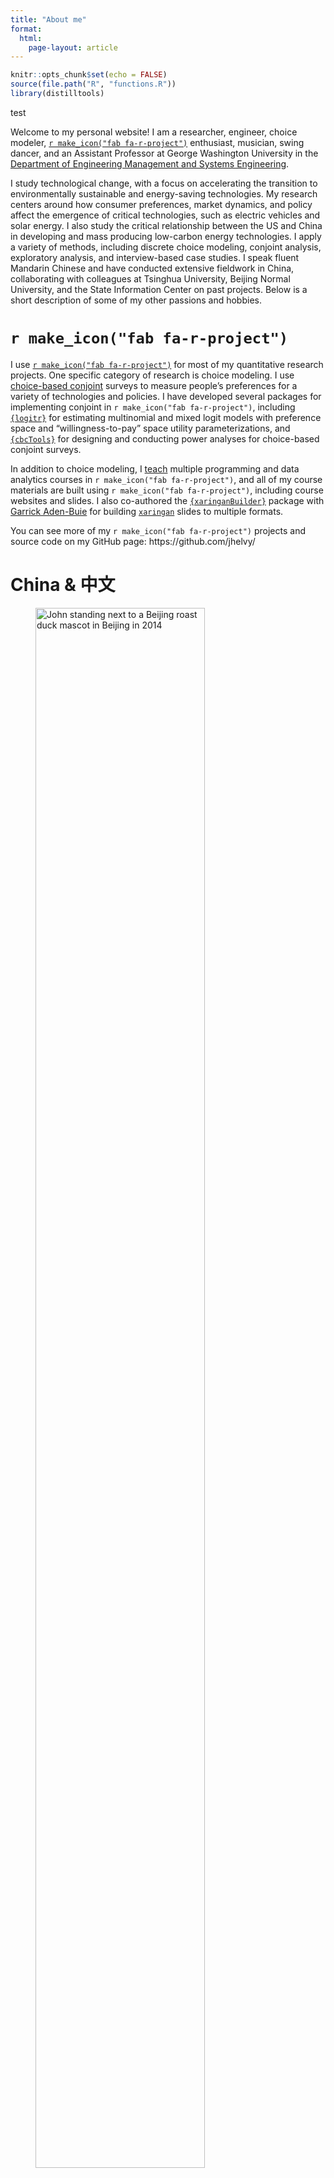 ```yaml
---
title: "About me"
format: 
  html:
    page-layout: article
---
```


```r
knitr::opts_chunk$set(echo = FALSE)
source(file.path("R", "functions.R"))
library(distilltools)
```

test

Welcome to my personal website! I am a researcher, engineer, choice modeler, [`r make_icon("fab fa-r-project")`](https://www.r-project.org/about.html) enthusiast, musician, swing dancer, and an Assistant Professor at George Washington University in the [Department of Engineering Management and Systems Engineering](http://emse.seas.gwu.edu/).

I study technological change, with a focus on accelerating the transition to environmentally sustainable and energy-saving technologies. My research centers around how consumer preferences, market dynamics, and policy affect the emergence of critical technologies, such as electric vehicles and solar energy. I also study the critical relationship between the US and China in developing and mass producing low-carbon energy technologies. I apply a variety of methods, including discrete choice modeling, conjoint analysis, exploratory analysis, and interview-based case studies. I speak fluent Mandarin Chinese and have conducted extensive fieldwork in China, collaborating with colleagues at Tsinghua University, Beijing Normal University, and the State Information Center on past projects. Below is a short description of some of my other passions and hobbies.

# `r make_icon("fab fa-r-project")`

I use [`r make_icon("fab fa-r-project")`](https://www.r-project.org/about.html) for most of my quantitative research projects. One specific category of research is choice modeling. I use [choice-based conjoint](https://sawtoothsoftware.com/help/lighthouse-studio/manual/hid_web_whatcbc.html) surveys to measure people's preferences for a variety of technologies and policies. I have developed several packages for implementing conjoint in `r make_icon("fab fa-r-project")`, including [`{logitr}`](https://jhelvy.github.io/logitr/) for estimating multinomial and mixed logit models with preference space and "willingness-to-pay" space utility parameterizations, and [`{cbcTools}`](https://jhelvy.github.io/cbcTools/) for  designing and conducting power analyses for choice-based conjoint surveys.

In addition to choice modeling, I [teach](teaching.html) multiple programming and data analytics courses in `r make_icon("fab fa-r-project")`, and all of my course materials are built using `r make_icon("fab fa-r-project")`, including course websites and slides. I also co-authored the [`{xaringanBuilder}`](https://jhelvy.github.io/xaringanBuilder/) package with [Garrick Aden-Buie](https://www.garrickadenbuie.com/) for building [`xaringan`](https://github.com/yihui/xaringan) slides to multiple formats.

You can see more of my `r make_icon("fab fa-r-project")` projects and source code on my GitHub page: https://github.com/jhelvy/

# China & 中文

![John standing next to a Beijing roast duck mascot in Beijing in 2014](images/people/john_china_duck.jpg){width=80%}

I began studying Chinese during my second year as an undergraduate engineering student at Virginia Tech in the fall of 2006. The next spring, I received the Horton Scholarship, which provided a unique opportunity to travel to China and complete an educational project of my own design. I traveled to Dalian in the summer of 2008 to study language and culture at Liaoning Normal University, then I moved to Shanghai in the fall to gain international engineering experience as an intern in General Electric's Advanced Wind Turbine Operations division. The project opened my eyes to the many forces that shape the adoption of emerging technologies, in particular the importance of policy and economics. After returning to the U.S., I was awarded a [Critical Language Scholarship](http://clscholarship.org/) by the U.S. Department of State to study Chinese in Harbin, China during the summer of 2009, and I have since returned to China numerous times for work or research, including an internship at the [Innovation Center for Energy and Transportation (iCET)](http://icet.org.cn/english/index.asp) and as a 2014 [East Asia Pacific Summer Institutes (EAPSI)](http://www.nsf.gov/eapsi) Fellow supported by the U.S. National Science Foundation. Today, I continue to use my language skills and experience in China while conducting interdisciplinary research in China.

# Swing Dancing

![John swing dancing in Beijing in 2016](images/people/john_dancing.jpg){width=80% .external}

Many of my closest friends know me first and foremost as a dancer. In the fall of 2006, I attended my first swing dance hosted by the Virginia Tech Swing Club [Soley Swing](https://gobblerconnect.vt.edu/organization/solelyswing), and swing dancing quickly became a major part of my life. I dance Lindy Hop, Balboa, Blues, and Charleston, and my dancing adventures have brought me to cities all over the world, including New York, Montreal, Boston, Washington D.C., Hong Kong, Beijing, Shanghai, Seoul, Pusan, Osaka, Taipei, and even on the [Great Wall of China](http://www.greatwallswingout.com/). Sharing the joy of swing dancing with friends and strangers all over the world is one of my greatest passions. I have competed internationally as a dancer, and my most accomplished achievement is winning 1st place in the Open Strictly Lindy Hop competition with my good friend Annabel Truesdell Quisao at the 2011 [International Lindy Hop Championship](http://www.ilhc.com/index.php) in Washington, D.C.

# Music

![John with his partner and violin after a concert at CMU in 2016](images/people/john_violin.jpg){width=60% .external}

Music was my earliest passion. I grew up playing piano, violin, and mandolin, and I have had the privilege of studying and performing with some incredible musicians. In high school I had the honor of studying violins with the legendary Dora Marshall Mullins of Virginia Beach, VA, and I have played in multiple ensembles, including the [Virginia Beach Symphony Orchestra](http://www.symphonicity.org/) (now "Symphonicity"), the [New River Valley Symphony](http://www.music.vt.edu/ensembles/nrvs/) at Virginia Tech, the [National Taiwan Normal University Symphony](http://www.music.ntnu.edu.tw/orchestra/eng/), and the [All University Orchestra](http://alluniversityorchestra.org/) at Carnegie Mellon University. I am also a self-taught mandolinist and guitarist and enjoy playing jazz and bluegrass. I have fortunately had many opportunities to play with some wonderful jazz friends, including the [Muddy Basin Ramblers](http://www.muddybasin.com/) (a New Orleans-style jazz band in Taipei) and the [Hot Club of Beijing](http://www.hotclubofbeijing.com/fr_home.cfm) (a gypsy swing band based in China's capital).

Thanks for visiting my site, and I am grateful for any feedback you may have!

Cheers,

John (章乐汉)

